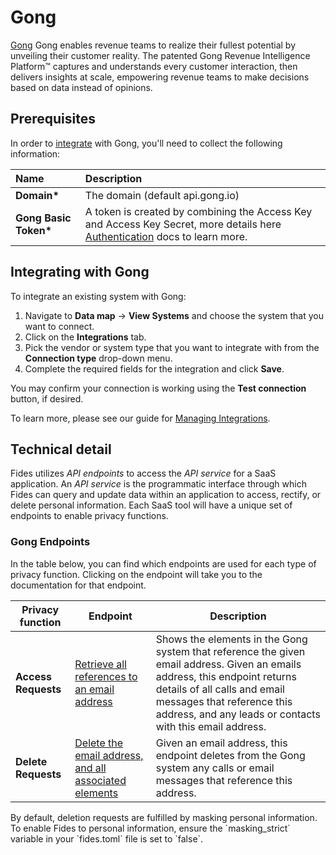 
# Gong

[Gong](https://www.gong.io/) Gong enables revenue teams to realize their fullest potential by unveiling their customer reality. The patented Gong Revenue Intelligence Platform™ captures and understands every customer interaction, then delivers insights at scale, empowering revenue teams to make decisions based on data instead of opinions.

## Prerequisites

In order to [integrate](/user-guides/integrations) with Gong, you'll need to collect the following information:

| Name                  | Description                                                                                                                                           |
| :-------------------- | :---------------------------------------------------------------------------------------------------------------------------------------------------- |
| **Domain\***          | The domain (default api.gong.io)                                                                                                                              |
| **Gong Basic Token\*** | A token is created by combining the Access Key and Access Key Secret, more details here [Authentication](https://us-66708.app.gong.io/settings/api/documentation#overview) docs to learn more. |

## Integrating with Gong

To integrate an existing system with Gong:

1. Navigate to **Data map** → **View Systems** and choose the system that you want to connect.
2. Click on the **Integrations** tab.
3. Pick the vendor or system type that you want to integrate with from the **Connection type** drop-down menu.
4. Complete the required fields for the integration and click **Save**.

You may confirm your connection is working using the **Test connection** button, if desired.

To learn more, please see our guide for [Managing Integrations](/user-guides/integrations/manage-integrations).

## Technical detail

Fides utilizes _API endpoints_ to access the _API service_ for a SaaS application. An _API service_ is the programmatic interface through which Fides can query and update data within an application to access, rectify, or delete personal information. Each SaaS tool will have a unique set of endpoints to enable privacy functions.

### Gong Endpoints

In the table below, you can find which endpoints are used for each type of privacy function. Clicking on the endpoint will take you to the documentation for that endpoint.

| Privacy function    | Endpoint                                                                                     | Description                                                                                     |
| ------------------- | -------------------------------------------------------------------------------------------- | ----------------------------------------------------------------------------------------------- |
| **Access Requests** | [Retrieve all references to an email address](https://app.gong.io/settings/api/documentation#get-/v2/data-privacy/data-for-email-address)        | Shows the elements in the Gong system that reference the given email address. Given an emails address, this endpoint returns details of all calls and email messages that reference this address, and any leads or contacts with this email address.|
| **Delete Requests** | [Delete the email address, and all associated elements](https://app.gong.io/settings/api/documentation#post-/v2/data-privacy/erase-data-for-email-address) | Given an email address, this endpoint deletes from the Gong system any calls or email messages that reference this address.                                                                  |

<Callout type="info" emoji="">
By default, deletion requests are fulfilled by masking personal information. To enable Fides to personal information, ensure the `masking_strict` variable in your `fides.toml` file is set to `false`.
</Callout>
